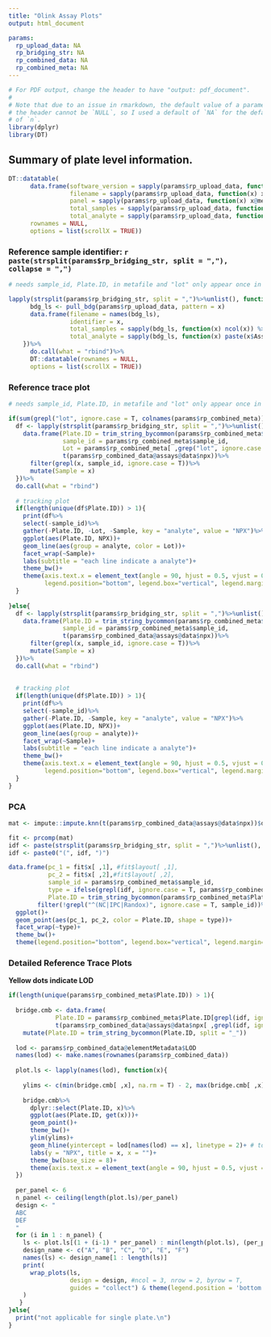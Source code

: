 ```yaml
---
title: "Olink Assay Plots"
output: html_document

params:
  rp_upload_data: NA
  rp_bridging_str: NA
  rp_combined_data: NA
  rp_combined_meta: NA
---
```


```r
# For PDF output, change the header to have "output: pdf_document".
#
# Note that due to an issue in rmarkdown, the default value of a parameter in
# the header cannot be `NULL`, so I used a default of `NA` for the default value
# of `n`.
library(dplyr)
library(DT)
```


## Summary of plate level information.


```r
DT::datatable(
      data.frame(software_version = sapply(params$rp_upload_data, function(x) x@metadata$software_version) %>% unlist(),
                 filename = sapply(params$rp_upload_data, function(x) x$file_name[1]) %>% unlist(),
                 panel = sapply(params$rp_upload_data, function(x) x@metadata$panel)%>% unlist(),
                 total_samples = sapply(params$rp_upload_data, function(x) ncol(x)) %>% unlist(),
                 total_analyte = sapply(params$rp_upload_data, function(x) nrow(x)) %>% unlist()),
      rownames = NULL,
      options = list(scrollX = TRUE))
```
 
### Reference sample identifier: `r paste(strsplit(params$rp_bridging_str, split = ","), collapse = ",")`

```r
# needs sample_id, Plate.ID, in metafile and "lot" only appear once in column names

lapply(strsplit(params$rp_bridging_str, split = ",")%>%unlist(), function(x){
      bdg_ls <- pull_bdg(params$rp_upload_data, pattern = x)
      data.frame(filename = names(bdg_ls),
                 identifier = x,
                 total_samples = sapply(bdg_ls, function(x) ncol(x)) %>% unlist(),
                 total_analyte = sapply(bdg_ls, function(x) paste(x$Assay, collapse = ",")) %>% unlist())
    })%>%
      do.call(what = "rbind")%>%
      DT::datatable(rownames = NULL,
      options = list(scrollX = TRUE))

```

### Reference trace plot

```r
# needs sample_id, Plate.ID, in metafile and "lot" only appear once in column names

if(sum(grepl("lot", ignore.case = T, colnames(params$rp_combined_meta))) > 0){
  df <- lapply(strsplit(params$rp_bridging_str, split = ",")%>%unlist(), function(x){
    data.frame(Plate.ID = trim_string_bycommon(params$rp_combined_meta$Plate.ID, split = "_"),
               sample_id = params$rp_combined_meta$sample_id,
               Lot = params$rp_combined_meta[ ,grep("lot", ignore.case = T, colnames(params$rp_combined_meta))],
               t(params$rp_combined_data@assays@data$npx))%>%
      filter(grepl(x, sample_id, ignore.case = T))%>%
      mutate(Sample = x)
  })%>%
  do.call(what = "rbind")
  
  # tracking plot
  if(length(unique(df$Plate.ID)) > 1){
    print(df%>%
    select(-sample_id)%>%
    gather(-Plate.ID, -Lot, -Sample, key = "analyte", value = "NPX")%>%
    ggplot(aes(Plate.ID, NPX))+
    geom_line(aes(group = analyte, color = Lot))+
    facet_wrap(~Sample)+ 
    labs(subtitle = "each line indicate a analyte")+
    theme_bw()+
    theme(axis.text.x = element_text(angle = 90, hjust = 0.5, vjust = 0.5),
          legend.position="bottom", legend.box="vertical", legend.margin=margin()))
  }
  
}else{
  df <- lapply(strsplit(params$rp_bridging_str, split = ",")%>%unlist(), function(x){
    data.frame(Plate.ID = trim_string_bycommon(params$rp_combined_meta$Plate.ID, split = "_"),
               sample_id = params$rp_combined_meta$sample_id,
               t(params$rp_combined_data@assays@data$npx))%>%
      filter(grepl(x, sample_id, ignore.case = T))%>%
      mutate(Sample = x)
  })%>%
  do.call(what = "rbind")
  
  
  # tracking plot
  if(length(unique(df$Plate.ID)) > 1){
    print(df%>%
    select(-sample_id)%>%
    gather(-Plate.ID, -Sample, key = "analyte", value = "NPX")%>%
    ggplot(aes(Plate.ID, NPX))+
    geom_line(aes(group = analyte))+
    facet_wrap(~Sample)+ 
    labs(subtitle = "each line indicate a analyte")+
    theme_bw()+
    theme(axis.text.x = element_text(angle = 90, hjust = 0.5, vjust = 0.5),
          legend.position="bottom", legend.box="vertical", legend.margin=margin()))
  }
}

```

### PCA

```r
mat <- impute::impute.knn(t(params$rp_combined_data@assays@data$npx))$data

fit <- prcomp(mat)
idf <- paste(strsplit(params$rp_bridging_str, split = ",")%>%unlist(), collapse = "|")
idf <- paste0("(", idf, ")")

data.frame(pc_1 = fit$x[ ,1], #fit$layout[ ,1],
           pc_2 = fit$x[ ,2],#fit$layout[ ,2],
           sample_id = params$rp_combined_meta$sample_id,
           type = ifelse(grepl(idf, ignore.case = T, params$rp_combined_meta$sample_id), "Ref", "Study_Sample"),
           Plate.ID = trim_string_bycommon(params$rp_combined_meta$Plate.ID, split = "_"))%>%
        filter(!grepl("^(NC|IPC|Randox)", ignore.case = T, sample_id))%>%
  ggplot()+
  geom_point(aes(pc_1, pc_2, color = Plate.ID, shape = type))+
  facet_wrap(~type)+
  theme_bw()+
  theme(legend.position="bottom", legend.box="vertical", legend.margin=margin())
```

### Detailed Reference Trace Plots

**Yellow dots indicate LOD**       


```r
if(length(unique(params$rp_combined_meta$Plate.ID)) > 1){
 
  bridge.cmb <- data.frame(
             Plate.ID = params$rp_combined_meta$Plate.ID[grepl(idf, ignore.case = T, params$rp_combined_meta$sample_id)],
             t(params$rp_combined_data@assays@data$npx[ ,grepl(idf, ignore.case = T, params$rp_combined_meta$sample_id)]))%>%
    mutate(Plate.ID = trim_string_bycommon(Plate.ID, split = "_"))
  
  lod <- params$rp_combined_data@elementMetadata$LOD
  names(lod) <- make.names(rownames(params$rp_combined_data))
  
  plot.ls <- lapply(names(lod), function(x){
    
    ylims <- c(min(bridge.cmb[ ,x], na.rm = T) - 2, max(bridge.cmb[ ,x], na.rm = T)+2)
    
    bridge.cmb%>%
      dplyr::select(Plate.ID, x)%>%
      ggplot(aes(Plate.ID, get(x)))+
      geom_point()+
      theme_bw()+
      ylim(ylims)+
      geom_hline(yintercept = lod[names(lod) == x], linetype = 2)+ # too slow
      labs(y = "NPX", title = x, x = "")+
      theme_bw(base_size = 8)+
      theme(axis.text.x = element_text(angle = 90, hjust = 0.5, vjust = 0.5))
  })
  
  per_panel <- 6
  n_panel <- ceiling(length(plot.ls)/per_panel)
  design <- "
  ABC
  DEF
  "
  for (i in 1 : n_panel) {
    ls <- plot.ls[(1 + (i-1) * per_panel) : min(length(plot.ls), (per_panel + (i-1) * per_panel))]
    design_name <- c("A", "B", "C", "D", "E", "F")
    names(ls) <- design_name[1 : length(ls)]
    print(
      wrap_plots(ls,
                 design = design, #ncol = 3, nrow = 2, byrow = T, 
                 guides = "collect") & theme(legend.position = 'bottom')
    )
   }
}else{
  print("not applicable for single plate.\n")
}
```

